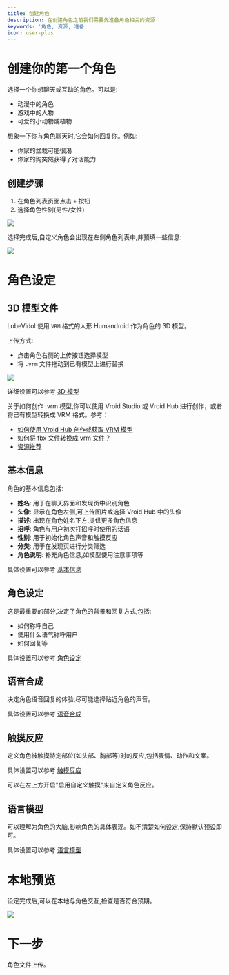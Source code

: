 ```yaml
---
title: 创建角色
description: 在创建角色之前我们需要先准备角色相关的资源
keywords: '角色, 资源, 准备'
icon: user-plus
---
```


# 创建你的第一个角色

选择一个你想聊天或互动的角色。可以是:

- 动漫中的角色
- 游戏中的人物  
- 可爱的小动物或植物

想象一下你与角色聊天时,它会如何回复你。例如:
- 你家的盆栽可能很渴
- 你家的狗突然获得了对话能力

## 创建步骤

1. 在角色列表页面点击 `+` 按钮
2. 选择角色性别(男性/女性)

<Frame>
  <img src="https://oss.vidol.chat/assets/9c4f422919fcf2931f688fc827189018.webp" />
</Frame>

选择完成后,自定义角色会出现在左侧角色列表中,并预填一些信息:

<Frame>
  <img src="https://oss.vidol.chat/assets/b43b5ab17deadecc90d772ed73398fa2.webp" />
</Frame>

# 角色设定

## 3D 模型文件

LobeVidol 使用 `VRM` 格式的人形 Humandroid 作为角色的 3D 模型。

上传方式:
- 点击角色右侧的上传按钮选择模型
- 将 `.vrm` 文件拖动到已有模型上进行替换

<Frame>
  <img src="https://oss.vidol.chat/assets/cb762561ea67c9458efc2da47a5a3e98.webp" />
</Frame>

详细设置可以参考 [3D 模型](/role-manual/attributes/3d-model)

<Tip>
关于如何创作 .vrm 模型,你可以使用 Vroid Studio 或 Vroid Hub 进行创作，或者将已有模型转换成 VRM 格式。参考：

- [如何使用 Vroid Hub 创作或获取 VRM 模型](/role-manual/faq/how-to-use-vroid-hub)
- [如何将 fbx 文件转换成 vrm 文件？](/role-manual/faq/convert-fbx-to-vrm)
- [资源推荐](/role-manual/resources/vrm-resources)
</Tip>

## 基本信息

角色的基本信息包括:

- **姓名**: 用于在聊天界面和发现页中识别角色
- **头像**: 显示在角色左侧,可上传图片或选择 Vroid Hub 中的头像
- **描述**: 出现在角色姓名下方,提供更多角色信息
- **招呼**: 角色与用户初次打招呼时使用的话语
- **性别**: 用于初始化角色声音和触摸反应
- **分类**: 用于在发现页进行分类筛选
- **角色说明**: 补充角色信息,如模型使用注意事项等

具体设置可以参考 [基本信息](/role-manual/attributes/basic)

## 角色设定

这是最重要的部分,决定了角色的背景和回复方式,包括:
- 如何称呼自己
- 使用什么语气称呼用户
- 如何回复等

具体设置可以参考 [角色设定](/role-manual/attributes/system-role)

## 语音合成

决定角色语音回复的体验,尽可能选择贴近角色的声音。

具体设置可以参考 [语音合成](/role-manual/attributes/tts)

## 触摸反应

定义角色被触摸特定部位(如头部、胸部等)时的反应,包括表情、动作和文案。

具体设置可以参考 [触摸反应](/role-manual/attributes/touch)

<Tip>
可以在左上方开启"启用自定义触摸"来自定义角色反应。
</Tip>

## 语言模型

可以理解为角色的大脑,影响角色的具体表现。如不清楚如何设定,保持默认预设即可。

具体设置可以参考 [语言模型](/role-manual/attributes/llm)

# 本地预览

设定完成后,可以在本地与角色交互,检查是否符合预期。

<Frame>
  <img src="https://oss.vidol.chat/assets/c760c75a87ac75c7440aeb5026327ca4.webp" />
</Frame>

# 下一步

角色文件上传。
